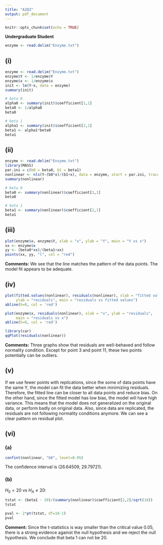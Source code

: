 ```yaml
---
title: "A2Q3"
output: pdf_document
---
```


```r
knitr::opts_chunk$set(echo = TRUE)
```

**Undergraduate Student**

```r
enzyme <- read.delim("Enzyme.txt")
```


## (i)

```r
enzyme <- read.delim("Enzyme.txt")
enzyme$Y <- 1/enzyme$Y
enzyme$x <- 1/enzyme$x
init <- lm(Y~x, data = enzyme)
summary(init)

# beta 0
alpha0 <- summary(init)$coefficient[1,1]
beta0 <- 1/alpha0
beta0

# beta 1
alpha1 <- summary(init)$coefficient[2,1]
beta1 <- alpha1*beta0
beta1
```


## (ii)

```r
enzyme <- read.delim("Enzyme.txt")
library(MASS)
par.ini = c(b0 = beta0, b1 = beta1)
nonlinear <- nls(Y~(b0*x)/(b1+x), data = enzyme, start = par.ini, trace = TRUE)
summary(nonlinear)

# beta 0 
beta0 <- summary(nonlinear)$coefficient[1,1]
beta0

# beta 1
beta1 <- summary(nonlinear)$coefficient[2,1]
beta1
```


## (iii)

```r
plot(enzyme$x, enzyme$Y, xlab = "x", ylab = "Y", main = "Y vs x")
xx <- enzyme$x
yy <- (beta0*xx)/(beta1+xx)
points(xx, yy, "l", col = "red")
```

**Comments:** We see that the line matches the pattern of the data points. The model fit appears to be adequate.


## (iv)

```r
plot(fitted.values(nonlinear), residuals(nonlinear), xlab = "fitted values", 
     ylab = "residuals", main = "residuals vs fitted values")
abline(h=0, col = 'red')

plot(enzyme$x, residuals(nonlinear), xlab = "x", ylab = "residuals",
     main = "residuals vs x")
abline(h=0, col = 'red')

library(car)
qqPlot(residuals(nonlinear))
```

**Comments:** Three graphs show that residuals are well-behaved and follow normality condition. Except for point 3 and point 11, these two points potentially can be outliers.


## (v)

If we use fewer points with replications, since the some of data points have the same Y, the model can fit the data better when minimizing residuals. Therefore, the fitted line can be closer to all data points and reduce bias. On the other hand, since the fitted model has low bias, the model will have high variance. This means that the model does not generalized on the original data, or perform badly on original data. Also, since data are replicated, the residuals are not following normality conditions anymore. We can see a clear pattern on residual plot.


## (vi)

### (a)

```r
confint(nonlinear, "b0", level=0.95)
```

The confidence interval is (26.64509, 29.79721).


### (b)

$H_0=20$ vs $H_A \neq 20$:

```r
tstat <- (beta1 - 20)/(summary(nonlinear)$coefficient[2,2]/sqrt(18))
tstat

pval <- 2*pt(tstat, df=18-1)
pval
```

**Comment:** Since the t-statistics is way smaller than the critical value 0.05, there is a strong evidence against the null hypothesis and we reject the null hypothesis. We conclude that beta 1 can not be 20.
